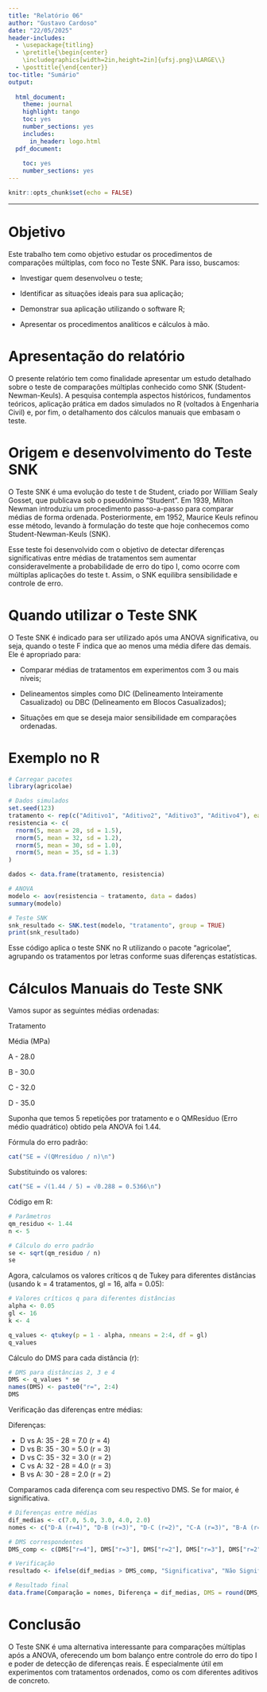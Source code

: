```yaml
---
title: "Relatório 06"
author: "Gustavo Cardoso"
date: "22/05/2025"
header-includes:
  - \usepackage{titling}
  - \pretitle{\begin{center}
    \includegraphics[width=2in,height=2in]{ufsj.png}\LARGE\\}
  - \posttitle{\end{center}}
toc-title: "Sumário"
output:
  
  html_document:
    theme: journal
    highlight: tango
    toc: yes
    number_sections: yes
    includes:
      in_header: logo.html
  pdf_document:
    
    toc: yes
    number_sections: yes
---
```


```r
knitr::opts_chunk$set(echo = FALSE)
```
--- 

# Objetivo

Este trabalho tem como objetivo estudar os procedimentos de comparações múltiplas, com foco no Teste SNK. Para isso, buscamos:

- Investigar quem desenvolveu o teste;

- Identificar as situações ideais para sua aplicação;

- Demonstrar sua aplicação utilizando o software R;

- Apresentar os procedimentos analíticos e cálculos à mão.

# Apresentação do relatório

O presente relatório tem como finalidade apresentar um estudo detalhado sobre o teste de comparações múltiplas conhecido como SNK (Student-Newman-Keuls). A pesquisa contempla aspectos históricos, fundamentos teóricos, aplicação prática em dados simulados no R (voltados à Engenharia Civil) e, por fim, o detalhamento dos cálculos manuais que embasam o teste.

# Origem e desenvolvimento do Teste SNK

O Teste SNK é uma evolução do teste t de Student, criado por William Sealy Gosset, que publicava sob o pseudônimo "Student". Em 1939, Milton Newman introduziu um procedimento passo-a-passo para comparar médias de forma ordenada. Posteriormente, em 1952, Maurice Keuls refinou esse método, levando à formulação do teste que hoje conhecemos como Student-Newman-Keuls (SNK).

Esse teste foi desenvolvido com o objetivo de detectar diferenças significativas entre médias de tratamentos sem aumentar consideravelmente a probabilidade de erro do tipo I, como ocorre com múltiplas aplicações do teste t. Assim, o SNK equilibra sensibilidade e controle de erro.

# Quando utilizar o Teste SNK

O Teste SNK é indicado para ser utilizado após uma ANOVA significativa, ou seja, quando o teste F indica que ao menos uma média difere das demais. Ele é apropriado para:

- Comparar médias de tratamentos em experimentos com 3 ou mais níveis;

- Delineamentos simples como DIC (Delineamento Inteiramente Casualizado) ou DBC (Delineamento em Blocos Casualizados);

- Situações em que se deseja maior sensibilidade em comparações ordenadas.

# Exemplo no R

```r
# Carregar pacotes
library(agricolae)

# Dados simulados
set.seed(123)
tratamento <- rep(c("Aditivo1", "Aditivo2", "Aditivo3", "Aditivo4"), each = 5)
resistencia <- c(
  rnorm(5, mean = 28, sd = 1.5),
  rnorm(5, mean = 32, sd = 1.2),
  rnorm(5, mean = 30, sd = 1.0),
  rnorm(5, mean = 35, sd = 1.3)
)

dados <- data.frame(tratamento, resistencia)

# ANOVA
modelo <- aov(resistencia ~ tratamento, data = dados)
summary(modelo)

# Teste SNK
snk_resultado <- SNK.test(modelo, "tratamento", group = TRUE)
print(snk_resultado)
```

Esse código aplica o teste SNK no R utilizando o pacote "agricolae", agrupando os tratamentos por letras conforme suas diferenças estatísticas.

# Cálculos Manuais do Teste SNK 

Vamos supor as seguintes médias ordenadas:

Tratamento

Média (MPa)

A - 28.0

B - 30.0

C - 32.0

D - 35.0

Suponha que temos 5 repetições por tratamento e o QMResíduo (Erro médio quadrático) obtido pela ANOVA foi 1.44.

Fórmula do erro padrão:

```r
cat("SE = √(QMresíduo / n)\n")
```

Substituindo os valores:

```r
cat("SE = √(1.44 / 5) = √0.288 = 0.5366\n")

```

Código em R:

```r
# Parâmetros
qm_residuo <- 1.44
n <- 5

# Cálculo do erro padrão
se <- sqrt(qm_residuo / n)
se
```

Agora, calculamos os valores críticos q de Tukey para diferentes distâncias (usando k = 4 tratamentos, gl = 16, alfa = 0.05):

```r
# Valores críticos q para diferentes distâncias
alpha <- 0.05
gl <- 16
k <- 4

q_values <- qtukey(p = 1 - alpha, nmeans = 2:4, df = gl)
q_values
```

Cálculo do DMS para cada distância (r):

```r
# DMS para distâncias 2, 3 e 4
DMS <- q_values * se
names(DMS) <- paste0("r=", 2:4)
DMS
```

Verificação das diferenças entre médias:

Diferenças:

- D vs A: 35 - 28 = 7.0 (r = 4)
- D vs B: 35 - 30 = 5.0 (r = 3)
- D vs C: 35 - 32 = 3.0 (r = 2)
- C vs A: 32 - 28 = 4.0 (r = 3)
- B vs A: 30 - 28 = 2.0 (r = 2)

Comparamos cada diferença com seu respectivo DMS. Se for maior, é significativa.

```r
# Diferenças entre médias
dif_medias <- c(7.0, 5.0, 3.0, 4.0, 2.0)
nomes <- c("D-A (r=4)", "D-B (r=3)", "D-C (r=2)", "C-A (r=3)", "B-A (r=2)")

# DMS correspondentes
DMS_comp <- c(DMS["r=4"], DMS["r=3"], DMS["r=2"], DMS["r=3"], DMS["r=2"])

# Verificação
resultado <- ifelse(dif_medias > DMS_comp, "Significativa", "Não Significativa")

# Resultado final
data.frame(Comparação = nomes, Diferença = dif_medias, DMS = round(DMS_comp, 3), Resultado = resultado)
```

# Conclusão

O Teste SNK é uma alternativa interessante para comparações múltiplas após a ANOVA, oferecendo um bom balanço entre controle do erro do tipo I e poder de detecção de diferenças reais. É especialmente útil em experimentos com tratamentos ordenados, como os com diferentes aditivos de concreto.


